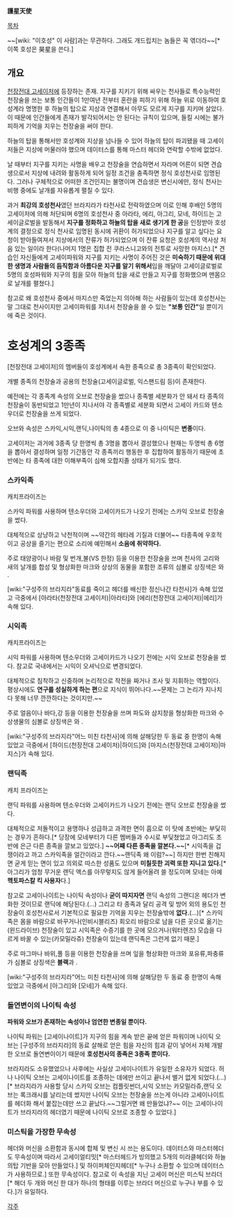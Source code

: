 '''護星天使''' 

[[목차]]

~~[wiki: "이호성" 이 사람]과는 무관하다. 그래도 개드립치는 놈들은 꼭 엮더라~~[* 이쪽 호성은 昊星을 쓴다.]

== 개요 ==
[[천장전대 고세이저]]에 등장하는 존재. 지구를 지키기 위해 싸우는 천사들로 특수능력인 천장술을 쓰는 보통 인간들이 1만여년 전부터 혼란을 피하기 위해 하늘 위로 이동하여 호성계라 명명한 후 하늘의 탑으로 지상과 연결해서 아무도 모르게 지구를 지키며 살았다.이 때문에 인간들에게 존재가 발각되어서는 안 된다는 규칙이 있으며, 들킬 시에는 불가피하게 기억을 지우는 천장술을 써야 한다.

하늘의 탑을 통해서만 호성계와 지상을 넘나들 수 있어 하늘의 탑이 파괴됐을 때 고세이저들은 지상에 머물러야 했으며 데이터스를 통해 마스터 헤더와 연락할 수밖에 없었다.

날 때부터 지구를 지키는 사명을 배우고 천장술을 연습하면서 자라며 어른이 되면 견습생으로서 지상에 내려와 활동하게 되어 일정 조건을 충족하면 정식 호성천사로 임명된다. 그러나 구체적으로 어떠한 조건인지는 불명이며 견습생은 변신시에만, 정식 천사는 비행 중에도 날개를 자유롭게 펼칠 수 있다.

과거 '''최강의 호성천사'''였던 브라지라가 타천사로 전락하였으며 이로 인해 후배인 5명의 고세이저에 의해 처단되며 6명의 호성천사 중 아라타, 에리, 아그리, 모네, 하이드는 고세이글로벌을 발동해서 '''지구를 정화하고 하늘의 탑을 새로 생기게 한 공'''을 인정받아 호성계의 결정으로 정식 천사로 임명된 동시에 귀환이 허가되었으나 지구를 알고 싶다는 요청이 받아들여져서 지상에서의 잔류가 허가되었으며 이 잔류 요청은 호성계의 역사상 처음 있는 일이라 한다(나머지 1명은 집합 전 쿠라스니고와의 전투로  사망한 마지스).[* 견습인 자신들에게 고세이파워와 지구를 지키는 사명이 주어진 것은 '''미숙하기 때문에 위대한 생명과 사람들의 듬직함과 아름다운 지구를 알기 위해서'''임을 깨달아 고세이글로벌로 5명의 호성파워와 지구의 힘을 모아 하늘의 탑을 새로 만들고 지구를 정화했으며 맨몸으로 날개를 펼쳤다.]

참고로 왜 호성천사 중에서 마지스만 죽었는지 의아해 하는 사람들이 있는데 호성천사는 말 그대로 천사이지만 고세이파워를 지녀서 천장술을 쓸 수 있는 '''"보통 인간"'''일 뿐이기에 죽은 것이다.

= 호성계의 3종족 =
[천장전대 고세이저]의 멤버들이 호성계에서 속한 종족으로 총 3종족이 확인되었다.

개별 종족의 천장술과 공용의 천장술(고세이글로벌, 익스팬드림 등)이 존재한다.

예전에는 각 종족계 속성의 오브로 천장술을 썼으나 종족별 세분화가 안 돼서 타 종족의 천장술이 동반되었고 1만년이 지나서야 각 종족별로 세분화 되면서 고세이 카드와 텐소우더로 천장술을 쓰게 되었다.

오브와 속성은 스카익,시익,랜딕,나이틱의 총 4종으로 이 중 나이틱은 '''변종'''이다.

고세이저는 과거에 3종족 당 한명씩 총 3명을 뽑아서 결성했으나 현재는 두명씩 총 6명을 뽑아서 결성하며 일정 기간동안 각 종족끼리 행동한 후 집합하여 활동하기 때문에 초반에는 타 종족에 대한 이해부족이 심해 오합지졸 상태가 되기도 했다.

=== 스카익족 ===
캐치프라이즈는 '''{{{#red 섬광의 스카익 파워}}}'''

스카익 파워를 사용하며 텐소우더와 고세이카드가 나오기 전에는 스카익 오브로 천장술을 썼다.

대체적으로 상냥하고 낙천적이며 ~~약간의 헤타레 기질과 더불어~~ 타종족에 우호적이고 공상을 즐기는 편으로 소리에 예민해서 '''소음에 취약하다.'''

주로 태양광이나 바람 및 번개,불(VS 한정) 등을 이용한 천장술을 쓰며 천사의 고리와 새의 날개를 합성 및 형상화한 마크와 상상의 동물을 포함한 조류의 심볼로 상징색은 '''{{{#red 레드}}}'''와 '''{{{#hotpink 핑크}}}'''.

[wiki:"구성주의 브라지라"동료를 죽이고 헤더를 배신한 정신나간 타천사]가 속해 있었고 극중에서 [아라타(천장전대 고세이저)|아라타]와 [에리(천장전대 고세이저)|에리]가 속해 있다.

=== 시익족 ===
캐치프라이즈는 '''{{{#blue 청명한 시익 파워}}}'''

시익 파워를 사용하며 텐소우더와 고세이카드가 나오기 전에는 시익 오브로 천장술을 썼다. 참고로 국내에서는 시익이 오셔닉으로 변경되었다.

대체적으로 침착하고 신중하며 논리적으로 작전을 짜거나 조사 및 지휘하는 역할이다. 평상시에도 '''연구를 성실하게 하는 편'''으로 지식이 뛰어나다.~~문제는 그 논리가 지나치다 못해 너무 깐깐하다는 것이지만.~~

주로 얼음이나 바다,강 등을 이용한 천장술을 쓰며 파도와 삼지창을 형상화한 마크와 수상생물의 심볼로 상징색은 '''{{{#blue 블루}}}'''와 '''{{{#50C878 그린}}}'''.

[wiki:"구성주의 브라지라"어느 미친 타천사]에 의해 살해당한 두 동료 중 한명이 속해 있었고 극중에서 [하이드(천장전대 고세이저)|하이드]와 [마지스(천장전대 고세이저)|마지스]가 속해 있다.

=== 랜딕족 ===
캐치 프라이즈는 '''{{{#e0e000 용맹한 랜딕 파워}}}'''

랜딕 파워를 사용하며 텐소우더와 고세이카드가 나오기 전에는 랜딕 오브로 천장술을 썼다.

대체적으로 저돌적이고 용맹하나 성급하고 과격한 면이 흠으로 이 탓에 초반에는 부딫히는 경우가 흔하다.[* 당장에 모네부터가 다른 멤버들과 수시로 부딫쳤었고 아그리도 초반에 은근 다른 종족을 깔보고 있었다.] '''~~어째 다른 종족을 깔본다.~~'''[* 시익족을 겁쟁이라고 까고 스카익족을 얼간이라고 깐다.~~랜딕족 왜 이럼?~~] 하지만 한번 친해지면 굳게 믿는 면이 있고 의외로 따스한 성품도 있으며 '''미칠듯한 괴력 또한 지니고 있다.'''[* 아그리가 엄청 무거운 랜딕 액스를 아무렇지도 않게 들어올려 쓸 정도이며 모네는 아예 '''헥토파스칼 킥 사용자'''다.]

참고로 고세이나이트는 나이틱 속성이나 '''굳이 따지자면''' 랜딕 속성의 그랜디온 헤더가 변화한 것이므로 랜딕에 해당된다.(...) 그리고 타 종족과 달리 공격 및 방어 외의 용도인 천장술이 호성천사로서 기본적으로 필요한 기억을 지우는 천장술밖에 '''없다.'''(...)[* 스카익족은 몸을 바람으로 바꾸거나(인비시블리즈) 회오리 바람으로 남을 다른 곳으로 옮기는(윈드라이브) 천장술이 있고 시익족은 수증기를 한 곳에 모으거나(워터렌즈) 모습을 다르게 바꿀 수 있는(카모밀라쥬) 천장술이 있는데 랜딕족은 그런게 없기 때문.] 

주로 마그마나 바위,풀 등을 이용한 천장술을 쓰며 잎을 형상화한 마크와 포유류,파충류가 심볼로 상징색은 '''블랙'''과 '''{{{#e0e000 옐로}}}'''.

[wiki:"구성주의 브라지라"어느 미친 타천사]에 의해 살해당한 두 동료 중 한명이 속해 있었고 극중에서 [아그리]와 [모네]가 속해 있다.



=== 돌연변이의 '''나이틱''' 속성 ===

'''파워와 오브가 존재하는 속성이나 엄연한 변종일 뿐이다.'''

나이틱 파워는 [고세이나이트]가 지구의 힘을 계속 받은 끝에 얻은 파워이며 나이틱 오브는 [구성주의 브라지라]의 동료 살해로 얻은 힘을 자신의 힘과 같이 넣어서 자체 개발한 오브로 돌연변이이기 때문에 '''호성천사의 종족은 3종족 뿐이다.'''

브라지라도 소유했었으나 사후에는 사실상 고세이나이트가 유일한 소유자가 되었다. 허나 나이틱 오브는 고세이나이트를 조종하는 데에만 쓰이고 끝나서 별거 없게 되었다.(...)[* 브라지라가 사용할 당시 스카익 오브는 컴플릿썬더,시익 오브는 카모밀라쥬,랜딕 오브는 록크래시를 날리는데 썼지만 나이틱 오브는 천장술을 쓰는게 아니라 고세이나이트를 헤더화 해서 붙잡는데만 쓰고 끝났다.~~그럴거면 왜 만들었냐?~~ 이는 고세이나이트가 브라지라의 헤더였기 때문에 나이틱 오브로 조종할 수 있었다.]

=== 미스틱을 가장한 무속성 ===
헤더와 머신을 소환함과 동시에 합체 및 변신 시 쓰는 용도이다. 데이터스와 마스터헤더도 무속성이며 따라서 고세이얼티밋[* 마스터헤드가 빙의했고 5개의 미라클헤더와 하늘의탑 기반을 모아 만들었다.] 및 하이퍼체인지헤더[* 누구나 소환할 수 있으며 데이터스가 사용하므로.] 또한 무속성이다. 참고로 이 속성을 지닌 고세이 머신은 미스틱 브라더[* 해더 두 개와 머신 한 대가 하나의 형태를 이루는 브라더 머신으로 누구나 부를 수 있다.]가 유일하다.

[[각주]]
